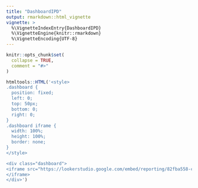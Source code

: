 ```yaml
---
title: "DashboardIPD"
output: rmarkdown::html_vignette
vignette: >
  %\VignetteIndexEntry{DashboardIPD}
  %\VignetteEngine{knitr::rmarkdown}
  %\VignetteEncoding{UTF-8}
---
```


```r
knitr::opts_chunk$set(
  collapse = TRUE,
  comment = "#>"
)
```

```r
htmltools::HTML('<style>
.dashboard {
  position: fixed;
  left: 0;
  top: 50px;
  bottom: 0;
  right: 0;
}
.dashboard iframe {
  width: 100%;
  height: 100%;
  border: none;
}
</style>

<div class="dashboard"> 
<iframe src="https://lookerstudio.google.com/embed/reporting/82fba558-c911-44bd-8a09-4fdc26c32448/page/p_z1qpeyw5cd">
</iframe>
</div>')
```
